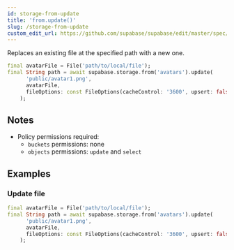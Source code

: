 ```yaml
---
id: storage-from-update
title: 'from.update()'
slug: /storage-from-update
custom_edit_url: https://github.com/supabase/supabase/edit/master/spec/supabase_dart_v1_legacy.yml
---
```



Replaces an existing file at the specified path with a new one.

```dart
final avatarFile = File('path/to/local/file');
final String path = await supabase.storage.from('avatars').update(
      'public/avatar1.png',
      avatarFile,
      fileOptions: const FileOptions(cacheControl: '3600', upsert: false),
    );

```

## Notes

- Policy permissions required:
  - `buckets` permissions: none
  - `objects` permissions: `update` and `select`

## Examples

### Update file

```dart
final avatarFile = File('path/to/local/file');
final String path = await supabase.storage.from('avatars').update(
      'public/avatar1.png',
      avatarFile,
      fileOptions: const FileOptions(cacheControl: '3600', upsert: false),
    );
```
